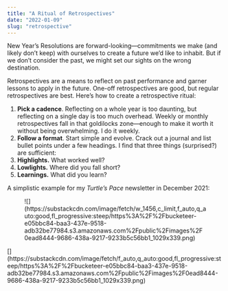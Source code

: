 ```yaml
---
title: "A Ritual of Retrospectives"
date: "2022-01-09"
slug: "retrospective"
---
```


New Year’s Resolutions are forward-looking—commitments we make (and likely don’t keep) with ourselves to create a future we’d like to inhabit. But if we don’t consider the past, we might set our sights on the wrong destination.

Retrospectives are a means to reflect on past performance and garner lessons to apply in the future. One-off retrospectives are good, but regular retrospectives are best. Here’s how to create a retrospective ritual:

1. **Pick a cadence**. Reflecting on a whole year is too daunting, but reflecting on a single day is too much overhead. Weekly or monthly retrospectives fall in that goldilocks zone—enough to make it worth it without being overwhelming. I do it weekly.
2. **Follow a format**. Start simple and evolve. Crack out a journal and list bullet points under a few headings. I find that three things (surprised?) are sufficient:
  1. **Highlights.** What worked well?
  2. **Lowlights.** Where did you fall short?
  3. **Learnings.** What did you learn?

A simplistic example for my *Turtle’s Pace* newsletter in December 2021:

<figure class="wp-block-image">![](https://substackcdn.com/image/fetch/w_1456,c_limit,f_auto,q_auto:good,fl_progressive:steep/https%3A%2F%2Fbucketeer-e05bbc84-baa3-437e-9518-adb32be77984.s3.amazonaws.com%2Fpublic%2Fimages%2F0ead8444-9686-438a-9217-9233b5c56bb1_1029x339.png)</figure>[](https://substackcdn.com/image/fetch/f_auto,q_auto:good,fl_progressive:steep/https%3A%2F%2Fbucketeer-e05bbc84-baa3-437e-9518-adb32be77984.s3.amazonaws.com%2Fpublic%2Fimages%2F0ead8444-9686-438a-9217-9233b5c56bb1_1029x339.png)